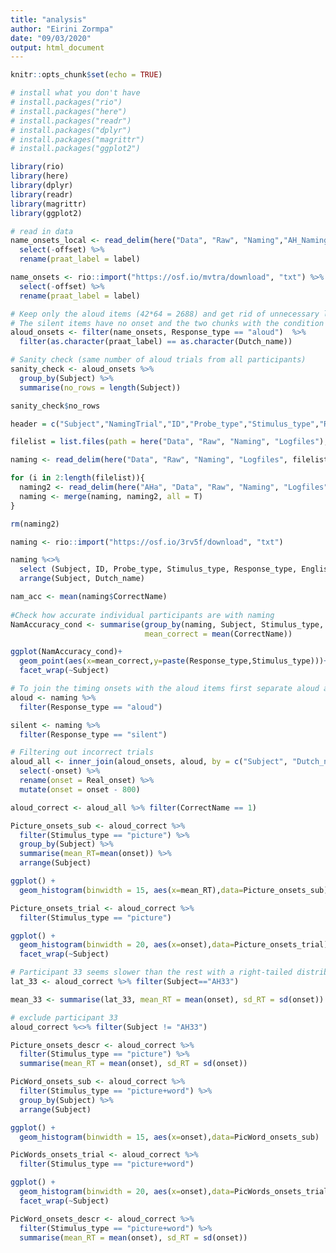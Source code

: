 ---
title: "analysis"
author: "Eirini Zormpa"
date: "09/03/2020"
output: html_document
---

```{r setup, include=FALSE}
knitr::opts_chunk$set(echo = TRUE)
```

```{r packages}
# install what you don't have
# install.packages("rio")
# install.packages("here")
# install.packages("readr")
# install.packages("dplyr")
# install.packages("magrittr")
# install.packages("ggplot2")

library(rio)
library(here)
library(dplyr)
library(readr)
library(magrittr)
library(ggplot2)
```

```{r read_local_annotations}
# read in data
name_onsets_local <- read_delim(here("Data", "Raw", "Naming","AH_NamingOnsets.txt"), delim = "\t") %>%
  select(-offset) %>%
  rename(praat_label = label)
```

```{r read_osf_annotations}
name_onsets <- rio::import("https://osf.io/mvtra/download", "txt") %>%
  select(-offset) %>%
  rename(praat_label = label)
```


```{r clean_annotations}
# Keep only the aloud items (42*64 = 2688) and get rid of unnecessary lines from praat annotation (time before and after word).
# The silent items have no onset and the two chunks with the condition and comments are not useful to me.
aloud_onsets <- filter(name_onsets, Response_type == "aloud")  %>%
  filter(as.character(praat_label) == as.character(Dutch_name))

# Sanity check (same number of aloud trials from all participants)
sanity_check <- aloud_onsets %>%
  group_by(Subject) %>%
  summarise(no_rows = length(Subject))

sanity_check$no_rows
```

```{r read_local_naming_data}
header = c("Subject","NamingTrial","ID","Probe_type","Stimulus_type","Response_type","File_name","English_name","Dutch_name","Other_A","Other_B","List", "Compound", "Agreement_percentage", "DK_percentage", "Lg10WF", "Familiarity", "Visual_complexity", "Manipulability", "Letters", "Non-word", "CorrectName", "Response")

filelist = list.files(path = here("Data", "Raw", "Naming", "Logfiles"), pattern = ".*.txt")

naming <- read_delim(here("Data", "Raw", "Naming", "Logfiles", filelist[1]), delim="\t", col_names = header, locale = locale("nl"), skip = 1)

for (i in 2:length(filelist)){
  naming2 <- read_delim(here("AHa", "Data", "Raw", "Naming", "Logfiles", filelist[i]), delim="\t", col_names = header, locale = locale("nl"), skip = 1)
  naming <- merge(naming, naming2, all = T)
}

rm(naming2)
```

```{r read_osf_naming_data}
naming <- rio::import("https://osf.io/3rv5f/download", "txt")
```

```{r clean_naming_data}
naming %<>% 
  select (Subject, ID, Probe_type, Stimulus_type, Response_type, English_name, Dutch_name, CorrectName) %>%
  arrange(Subject, Dutch_name)
```

```{r naming_accuracy}
nam_acc <- mean(naming$CorrectName)
  
#Check how accurate individual participants are with naming
NamAccuracy_cond <- summarise(group_by(naming, Subject, Stimulus_type, Response_type),
                              mean_correct = mean(CorrectName))

ggplot(NamAccuracy_cond)+
  geom_point(aes(x=mean_correct,y=paste(Response_type,Stimulus_type)))+
  facet_wrap(~Subject)
```

```{r join_naming_datasets}
# To join the timing onsets with the aloud items first separate aloud and silent items from naming data
aloud <- naming %>%
  filter(Response_type == "aloud")

silent <- naming %>%
  filter(Response_type == "silent")

# Filtering out incorrect trials
aloud_all <- inner_join(aloud_onsets, aloud, by = c("Subject", "Dutch_name", "Stimulus_type", "Response_type"))%>%
  select(-onset) %>%
  rename(onset = Real_onset) %>%
  mutate(onset = onset - 800)

aloud_correct <- aloud_all %>% filter(CorrectName == 1)
```

```{r visualise_naming_onsets_picture}
Picture_onsets_sub <- aloud_correct %>%
  filter(Stimulus_type == "picture") %>%
  group_by(Subject) %>%
  summarise(mean_RT=mean(onset)) %>%
  arrange(Subject)

ggplot() +
  geom_histogram(binwidth = 15, aes(x=mean_RT),data=Picture_onsets_sub)

Picture_onsets_trial <- aloud_correct %>%
  filter(Stimulus_type == "picture")

ggplot() +
  geom_histogram(binwidth = 20, aes(x=onset),data=Picture_onsets_trial)+
  facet_wrap(~Subject)
```

```{r check_outliers_picture}
# Participant 33 seems slower than the rest with a right-tailed distribution and is excluded
lat_33 <- aloud_correct %>% filter(Subject=="AH33")

mean_33 <- summarise(lat_33, mean_RT = mean(onset), sd_RT = sd(onset))

# exclude participant 33
aloud_correct %<>% filter(Subject != "AH33")
```

```{r picture_onsets_table}
Picture_onsets_descr <- aloud_correct %>%
  filter(Stimulus_type == "picture") %>%
  summarise(mean_RT = mean(onset), sd_RT = sd(onset))
```

```{r visualise_naming_onsets_picture_word}
PicWord_onsets_sub <- aloud_correct %>%
  filter(Stimulus_type == "picture+word") %>%
  group_by(Subject) %>%
  arrange(Subject)

ggplot() +
  geom_histogram(binwidth = 15, aes(x=onset),data=PicWord_onsets_sub)

PicWords_onsets_trial <- aloud_correct %>%
  filter(Stimulus_type == "picture+word")

ggplot() +
  geom_histogram(binwidth = 20, aes(x=onset),data=PicWords_onsets_trial)+
  facet_wrap(~Subject)
```


```{r picture_word_onsets_table}
PicWord_onsets_descr <- aloud_correct %>%
  filter(Stimulus_type == "picture+word") %>%
  summarise(mean_RT = mean(onset), sd_RT = sd(onset))
```

